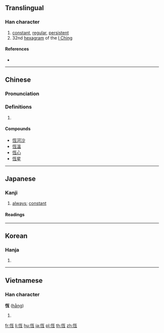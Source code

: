 {{also|恒}}
==Translingual==

===Han character===
{{Han char|rn=61|rad=心|as=06|sn=9|four=91017|canj=PMBM|ids=⿰忄亙}}

# [[constant]], [[regular]], [[persistent]]
# 32nd [[hexagram]] of the [[I Ching]]

====References====
* {{Han ref|kx=0383.250|dkj=10528|dj=0714.010|hdz=42294.160|uh=6046|ud=24646|bh=ABED|bd=44013}}

----

==Chinese==
{{zh-forms|s=恒}}

===Pronunciation===
{{zh-pron
|m=héng
|c=hang4,gang3
|h=pfs=hèn
|md=
|mn=hêng
|w=
|mc=y
|oc=y
|cat=
}}

===Definitions===
{{zh-hanzi}}

# {{rfdef|lang=zh}}

====Compounds====
* [[恆河沙]]
* [[恆溫]]
* [[恆心]]
* [[恆星]]

----

==Japanese==

===Kanji===
{{ja-kanji|grade=uc|rs=心06|style=ky|shin=恒}}

# [[always]]; [[constant]]

====Readings====
{{ja-readings
|on=[[こう]] (kō)
|kun=[[つね]] (tsune), [[とこ]] (toko)
|nanori=[[ひさし]] (hisashi), [[わたる]] (wataru)
}}

----

==Korean==

===Hanja===
{{ko-hanja|hangeul=항|eumhun=|rv=hang|mr=hang|y=hang}}

# {{defn|lang=ko|sort=心06}}

----

==Vietnamese==

===Han character===
'''恆''' ([[hằng]])

# {{defn|lang=vi}}

[[fr:恆]]
[[li:恆]]
[[hu:恆]]
[[ja:恆]]
[[pl:恆]]
[[th:恆]]
[[zh:恆]]